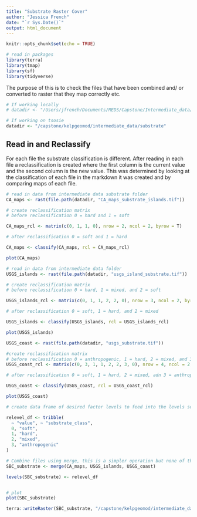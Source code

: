 ```yaml
---
title: "Substrate Raster Cover"
author: "Jessica French"
date: "`r Sys.Date()`"
output: html_document
---
```


```r
knitr::opts_chunk$set(echo = TRUE)
```
```r
# read in packages
library(terra)
library(tmap)
library(sf)
library(tidyverse)
```


The purpose of this is to check the files that have been combined and/ or converted to raster that they map correctly etc. 

```r
# If working locally
# datadir <- "/Users/jfrench/Documents/MEDS/Capstone/Intermediate_data/substrate"

# If working on tsosie
datadir <- "/capstone/kelpgeomod/intermediate_data/substrate"
```

## Read in and Reclassify

For each file the substrate classification is different. After reading in each file a reclassification is created where the first column is the current value and the second column is the new value. This was determined by looking at the classification of each file in the markdown it was created and by comparing maps of each file. 

```r
# read in data from intermediate data substrate folder
CA_maps <- rast(file.path(datadir, "CA_maps_substrate_islands.tif")) 

# create reclassification matrix
# before reclassification 0 = hard and 1 = soft

CA_maps_rcl <- matrix(c(0, 1, 1, 0), nrow = 2, ncol = 2, byrow = T)

# after reclassification 0 = soft and 1 = hard

CA_maps <- classify(CA_maps, rcl = CA_maps_rcl)

plot(CA_maps)
```

```r
# read in data from intermediate data folder
USGS_islands <- rast(file.path(datadir, "usgs_island_substrate.tif"))

# create reclassification matrix
# before reclassification 0 = hard, 1 = mixed, and 2 = soft

USGS_islands_rcl <- matrix(c(0, 1, 1, 2, 2, 0), nrow = 3, ncol = 2, byrow = T)

# after reclassification 0 = soft, 1 = hard, and 2 = mixed

USGS_islands <- classify(USGS_islands, rcl = USGS_islands_rcl)

plot(USGS_islands)
```

```r
USGS_coast <- rast(file.path(datadir, "usgs_substrate.tif"))

#create reclassification matrix
# before reclassification 0 = anthropogenic, 1 = hard, 2 = mixed, and 3 = soft
USGS_coast_rcl <- matrix(c(0, 3, 1, 1, 2, 2, 3, 0), nrow = 4, ncol = 2, byrow = T)

# after reclassification 0 = soft, 1 = hard, 2 = mixed, adn 3 = anthropogenic. 

USGS_coast <- classify(USGS_coast, rcl = USGS_coast_rcl)

plot(USGS_coast)
```

```r
# create data frame of desired factor levels to feed into the levels so that all of the rasters are the same 

relevel_df <- tribble(
  ~ "value", ~ "substrate_class", 
  0, "soft", 
  1, "hard", 
  2, "mixed", 
  3, "anthropogenic"
) 
```


```r
# Combine files using merge, this is a simpler operation but none of these files overlap at this point so it should not be an issue and there is no risk of it doing any calculations with categorical variables.
SBC_substrate <- merge(CA_maps, USGS_islands, USGS_coast)

levels(SBC_substrate) <- relevel_df


# plot
plot(SBC_substrate) 

```

```r
terra::writeRaster(SBC_substrate, "/capstone/kelpgeomod/intermediate_data/substrate/SBC_substrate.tif", filetype = "GTiff", overwrite = TRUE)
```


